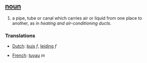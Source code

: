 == [[noun]] ==
#a pipe, tube or canal which carries air or liquid from one place to another, as in ''heating and air-conditioning ducts''.
===Translations===
*[[Dutch]]: [[buis]] ''f'', [[leiding]] ''f''

*[[French]]: [[tuyau]] ''m''